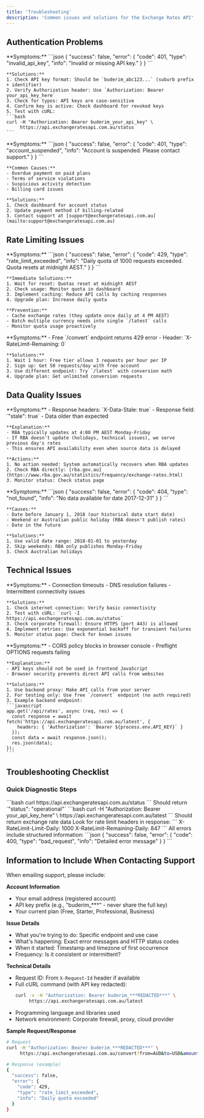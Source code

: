 ```yaml
---
title: 'Troubleshooting'
description: 'Common issues and solutions for the Exchange Rates API'
---
```


## Authentication Problems

<AccordionGroup>
  <Accordion title="Invalid API Key Error (401)" icon="key">
    **Symptoms:**
    ```json
    {
      "success": false,
      "error": {
        "code": 401,
        "type": "invalid_api_key",
        "info": "Invalid or missing API key."
      }
    }
    ```
    
    **Solutions:**
    1. Check API key format: Should be `buderim_abc123...` (suburb prefix + identifier)
    2. Verify Authorization header: Use `Authorization: Bearer your_api_key_here`
    3. Check for typos: API keys are case-sensitive
    4. Confirm key is active: Check dashboard for revoked keys
    5. Test with cURL:
    ```bash
    curl -H "Authorization: Bearer buderim_your_api_key" \
         https://api.exchangeratesapi.com.au/status
    ```
  </Accordion>
  
  <Accordion title="Account Suspended (401)" icon="ban">
    **Symptoms:**
    ```json
    {
      "success": false,
      "error": {
        "code": 401,
        "type": "account_suspended",
        "info": "Account is suspended. Please contact support."
      }
    }
    ```
    
    **Common Causes:**
    - Overdue payment on paid plans
    - Terms of service violations
    - Suspicious activity detection
    - Billing card issues
    
    **Solutions:**
    1. Check dashboard for account status
    2. Update payment method if billing-related
    3. Contact support at [support@exchangeratesapi.com.au](mailto:support@exchangeratesapi.com.au)
  </Accordion>
</AccordionGroup>

## Rate Limiting Issues

<AccordionGroup>
  <Accordion title="Daily Quota Exceeded (429)" icon="gauge">
    **Symptoms:**
    ```json
    {
      "success": false,
      "error": {
        "code": 429,
        "type": "rate_limit_exceeded",
        "info": "Daily quota of 1000 requests exceeded. Quota resets at midnight AEST."
      }
    }
    ```
    
    **Immediate Solutions:**
    1. Wait for reset: Quotas reset at midnight AEST
    2. Check usage: Monitor quota in dashboard
    3. Implement caching: Reduce API calls by caching responses
    4. Upgrade plan: Increase daily quota
    
    **Prevention:**
    - Cache exchange rates (they update once daily at 4 PM AEST)
    - Batch multiple currency needs into single `/latest` calls
    - Monitor quota usage proactively
  </Accordion>
  
  <Accordion title="Free Tier Limit Exceeded (429)" icon="clock">
    **Symptoms:**
    - Free `/convert` endpoint returns 429 error
    - Header: `X-RateLimit-Remaining: 0`
    
    **Solutions:**
    1. Wait 1 hour: Free tier allows 3 requests per hour per IP
    2. Sign up: Get 50 requests/day with free account
    3. Use different endpoint: Try `/latest` with conversion math
    4. Upgrade plan: Get unlimited conversion requests
  </Accordion>
</AccordionGroup>

## Data Quality Issues

<AccordionGroup>
  <Accordion title="Stale Data Warning" icon="exclamation-triangle">
    **Symptoms:**
    - Response headers: `X-Data-Stale: true`
    - Response field: `"stale": true`
    - Data older than expected
    
    **Explanation:**
    - RBA typically updates at 4:00 PM AEST Monday-Friday
    - If RBA doesn't update (holidays, technical issues), we serve previous day's rates
    - This ensures API availability even when source data is delayed
    
    **Actions:**
    1. No action needed: System automatically recovers when RBA updates
    2. Check RBA directly: [rba.gov.au](https://www.rba.gov.au/statistics/frequency/exchange-rates.html)
    3. Monitor status: Check status page
  </Accordion>
  
  <Accordion title="Historical Data Not Available (404)" icon="calendar-times">
    **Symptoms:**
    ```json
    {
      "success": false,
      "error": {
        "code": 404,
        "type": "not_found",
        "info": "No data available for date 2017-12-31"
      }
    }
    ```
    
    **Causes:**
    - Date before January 1, 2018 (our historical data start date)
    - Weekend or Australian public holiday (RBA doesn't publish rates)
    - Date in the future
    
    **Solutions:**
    1. Use valid date range: 2018-01-01 to yesterday
    2. Skip weekends: RBA only publishes Monday-Friday
    3. Check Australian holidays
  </Accordion>
</AccordionGroup>

## Technical Issues

<AccordionGroup>
  <Accordion title="Network Timeouts" icon="wifi">
    **Symptoms:**
    - Connection timeouts
    - DNS resolution failures
    - Intermittent connectivity issues
    
    **Solutions:**
    1. Check internet connection: Verify basic connectivity
    2. Test with cURL: `curl -I https://api.exchangeratesapi.com.au/status`
    3. Check corporate firewall: Ensure HTTPS (port 443) is allowed
    4. Implement retries: Use exponential backoff for transient failures
    5. Monitor status page: Check for known issues
  </Accordion>
  
  <Accordion title="CORS Errors in Browser" icon="globe">
    **Symptoms:**
    - CORS policy blocks in browser console
    - Preflight OPTIONS requests failing
    
    **Explanation:**
    - API keys should not be used in frontend JavaScript
    - Browser security prevents direct API calls from websites
    
    **Solutions:**
    1. Use backend proxy: Make API calls from your server
    2. For testing only: Use free `/convert` endpoint (no auth required)
    3. Example backend endpoint:
    ```javascript
    app.get('/api/rates', async (req, res) => {
      const response = await fetch('https://api.exchangeratesapi.com.au/latest', {
        headers: { 'Authorization': `Bearer ${process.env.API_KEY}` }
      });
      const data = await response.json();
      res.json(data);
    });
    ```
  </Accordion>
</AccordionGroup>

## Troubleshooting Checklist

### Quick Diagnostic Steps

<Steps>
  <Step title="Test API Status">
    ```bash
    curl https://api.exchangeratesapi.com.au/status
    ```
    Should return `"status": "operational"`
  </Step>
  
  <Step title="Verify Authentication">
    ```bash
    curl -H "Authorization: Bearer your_api_key_here" \
         https://api.exchangeratesapi.com.au/latest
    ```
    Should return exchange rate data
  </Step>
  
  <Step title="Check Quota Usage">
    Look for rate limit headers in response:
    ```
    X-RateLimit-Limit-Daily: 1000
    X-RateLimit-Remaining-Daily: 847
    ```
  </Step>
  
  <Step title="Review Error Response">
    All errors include structured information:
    ```json
    {
      "success": false,
      "error": {
        "code": 400,
        "type": "bad_request",
        "info": "Detailed error message"
      }
    }
    ```
  </Step>
</Steps>

## Information to Include When Contacting Support

When emailing support, please include:

**Account Information**
- Your email address (registered account)
- API key prefix (e.g., "buderim_***" - never share the full key)
- Your current plan (Free, Starter, Professional, Business)

**Issue Details**
- What you're trying to do: Specific endpoint and use case
- What's happening: Exact error messages and HTTP status codes
- When it started: Timestamp and timezone of first occurrence
- Frequency: Is it consistent or intermittent?

**Technical Details**
- Request ID: From `X-Request-Id` header if available
- Full cURL command (with API key redacted):
  ```bash
  curl -v -H "Authorization: Bearer buderim_***REDACTED***" \
       https://api.exchangeratesapi.com.au/latest
  ```
- Programming language and libraries used
- Network environment: Corporate firewall, proxy, cloud provider

**Sample Request/Response**
```bash
# Request
curl -H "Authorization: Bearer buderim_***REDACTED***" \
     https://api.exchangeratesapi.com.au/convert?from=AUD&to=USD&amount=100

# Response (example)
{
  "success": false,
  "error": {
    "code": 429,
    "type": "rate_limit_exceeded", 
    "info": "Daily quota exceeded"
  }
}
```